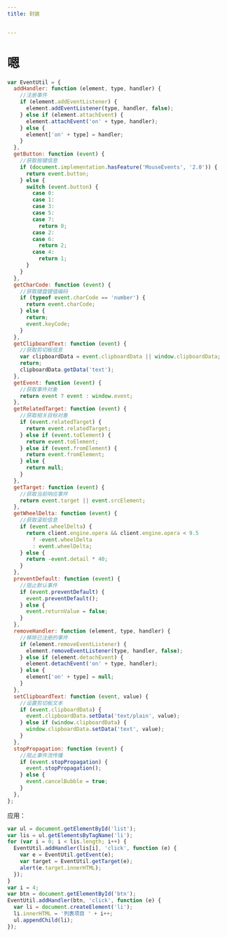 ```yaml
---
title: 封装


---
```


# 嗯

```js
var EventUtil = {
  addHandler: function (element, type, handler) {
    //注册事件
    if (element.addEventListener) {
      element.addEventListener(type, handler, false);
    } else if (element.attachEvent) {
      element.attachEvent('on' + type, handler);
    } else {
      element['on' + type] = handler;
    }
  },
  getButton: function (event) {
    //获取按键信息
    if (document.implementation.hasFeature('MouseEvents', '2.0')) {
      return event.button;
    } else {
      switch (event.button) {
        case 0:
        case 1:
        case 3:
        case 5:
        case 7:
          return 0;
        case 2:
        case 6:
          return 2;
        case 4:
          return 1;
      }
    }
  },
  getCharCode: function (event) {
    //获取键盘键值编码
    if (typeof event.charCode == 'number') {
      return event.charCode;
    } else {
      return;
      event.keyCode;
    }
  },
  getClipboardText: function (event) {
    //获取剪切板信息
    var clipboardData = event.clipboardData || window.clipboardData;
    return;
    clipboardData.getData('text');
  },
  getEvent: function (event) {
    //获取事件对象
    return event ? event : window.event;
  },
  getRelatedTarget: function (event) {
    //获取相关目标对象
    if (event.relatedTarget) {
      return event.relatedTarget;
    } else if (event.toElement) {
      return event.toElement;
    } else if (event.fromElement) {
      return event.fromElement;
    } else {
      return null;
    }
  },
  getTarget: function (event) {
    //获取当前响应事件
    return event.target || event.srcElement;
  },
  getWheelDelta: function (event) {
    //获取滚轮信息
    if (event.wheelDelta) {
      return client.engine.opera && client.engine.opera < 9.5
        ? -event.wheelDelta
        : event.wheelDelta;
    } else {
      return -event.detail * 40;
    }
  },
  preventDefault: function (event) {
    //阻止默认事件
    if (event.preventDefault) {
      event.preventDefault();
    } else {
      event.returnValue = false;
    }
  },
  removeHandler: function (element, type, handler) {
    //移除已注册的事件
    if (element.removeEventListener) {
      element.removeEventListener(type, handler, false);
    } else if (element.detachEvent) {
      element.detachEvent('on' + type, handler);
    } else {
      element['on' + type] = null;
    }
  },
  setClipboardText: function (event, value) {
    //设置剪切板文本
    if (event.clipboardData) {
      event.clipboardData.setData('text/plain', value);
    } else if (window.clipboardData) {
      window.clipboardData.setData('text', value);
    }
  },
  stopPropagation: function (event) {
    //阻止事件流传播
    if (event.stopPropagation) {
      event.stopPropagation();
    } else {
      event.cancelBubble = true;
    }
  },
};
```

应用：

```js
var ul = document.getElementById('list');
var lis = ul.getElementsByTagName('li');
for (var i = 0; i < lis.length; i++) {
  EventUtil.addHandler(lis[i], 'click', function (e) {
    var e = EventUtil.getEvent(e);
    var target = EventUtil.getTarget(e);
    alert(e.target.innerHTML);
  });
}
var i = 4;
var btn = document.getElementById('btn');
EventUtil.addHandler(btn, 'click', function (e) {
  var li = document.createElement('li');
  li.innerHTML = '列表项目 ' + i++;
  ul.appendChild(li);
});
```

            